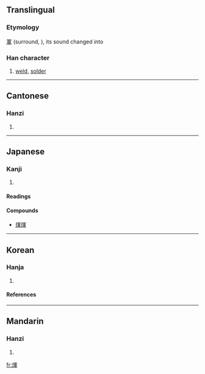 {{see|辉}}

==Translingual==
===Etymology===
[[軍]] (surround, {{IPAchar|kɪuən}}), its sound changed into {{IPAchar|hɪuər}} 
===Han character===
{{Han char|rn=86|rad=火|as=09|sn=13|four=9785<sub>0</sub>|canj=火月十十 (FBJJ)}}
# [[weld]], [[solder]]

----
==Cantonese==
===Hanzi===
{{yue-hanzi|jyut=|y=fai1}}
# {{defn|Cantonese}}

----
==Japanese==
===Kanji===
{{ja-kanji|grade=|rs=火09}}
# {{defn|Japanese}} 
====Readings====
{{ja-readings|on=キ (ki), ケ (ke); コン (kon), ゴン (gon)|kun=[[ひかり]] (hikari)}}

====Compounds====
*[[煇煇]]

----
==Korean==
===Hanja===
{{ko-hanja|hangeul=[[휘]], [[훈]]|eumhun=|rv=hwi, hun|mr=hwi, hun|y=hwi, hwun}}
# {{defn|Korean}}

====References====
{{Han ref|kx=0675.270|dkj=19174|dj=1087.050|hdz=32219.130|uh=7147|ud=28999|bh=DE6B|bd=56939}}

----
==Mandarin==
===Hanzi===
{{cmn-hanzi|pin=[[huī]] (hui1), [[xūn]] (xun1), [[yùn]] (yun4)|wg=hui<sup>1</sup>, hsün<sup>1</sup>, yün<sup>4</sup>}}
# {{defn|Mandarin}}

[[fr:煇]]
